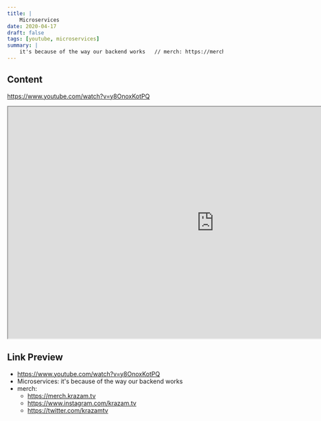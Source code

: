 ```yaml
---
title: |
    Microservices
date: 2020-04-17
draft: false
tags: [youtube, microservices]
summary: |
    it's because of the way our backend works   // merch: https://merch.krazam.tv  // https://www.instagram.com/krazam.tv   // https://twitter.com/krazamtv
---
```


## Content

https://www.youtube.com/watch?v=y8OnoxKotPQ


<iframe
    width="960"
    height="540"
    src="https://www.youtube.com/embed/y8OnoxKotPQ"
    title="Microservices"
    allow="accelerometer; autoplay; clipboard-write; encrypted-media; gyroscope; picture-in-picture; web-share"
    allowFullscreen
    >
</iframe>

## Link Preview

- https://www.youtube.com/watch?v=y8OnoxKotPQ
- Microservices: it's because of the way our backend works
- merch:
    - https://merch.krazam.tv
    - https://www.instagram.com/krazam.tv
    - https://twitter.com/krazamtv
